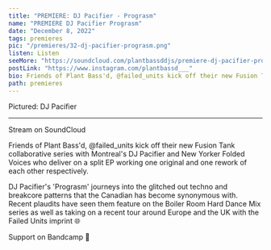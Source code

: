 ---
title: "PREMIERE: DJ Pacifier - Prograsm"
name: "PREMIERE DJ Pacifier Prograsm"
date: "December 8, 2022"
tags: premieres
pic: "/premieres/32-dj-pacifier-prograsm.png"
listen: Listen
seeMore: "https://soundcloud.com/plantbassddjs/premiere-dj-pacifier-prograsm-1"
postLink: "https://www.instagram.com/plantbassd___"
bio: Friends of Plant Bass'd, @failed_units kick off their new Fusion Tank collaborative series with Montreal's DJ Pacifier and New Yorker Folded Voices
path: premieres
---

<Picture src="/premieres/33-dj-pacifier.jpg" alt="DJ Pacifier" size={1200} />
<p className="smallText">Pictured: DJ Pacifier</p>

<hr />

Stream <HoverLink url="soundcloud.com/plantbassddjs/premiere-dj-pacifier-prograsm-1" name="Prograsm" external /> on SoundCloud

Friends of Plant Bass'd, @failed_units kick off their new Fusion Tank collaborative series with Montreal's DJ Pacifier and New Yorker Folded Voices who deliver on a split EP working one original and one rework of each other respectively.

DJ Pacifier's 'Prograsm' journeys into the glitched out techno and breakcore patterns that the Canadian has become synonymous with. Recent plaudits have seen them feature on the Boiler Room Hard Dance Mix series as well as taking on a recent tour around Europe and the UK with the Failed Units imprint 🌐

Support <HoverLink url="failedunits.bandcamp.com/album/fusion-tank-dj-pacifier-folded-voices" name="DJ Pacifier" external /> on Bandcamp 🌱
